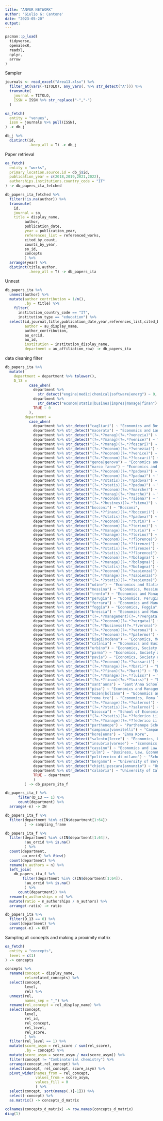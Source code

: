 ```yaml
---
title: "ANVUR NETWORK"
author: 'Giulio G: Cantone'
date: "2023-05-20"
output:
---
```


```r
pacman::p_load(
  tidyverse,
  openalexR,
  readxl,
  nplyr,
  arrow
)
```

Sampler


```r
journals <- read_excel("Area13.xlsx") %>%
  filter_at(vars(-TITOLO), any_vars(. %>% str_detect("A"))) %>%
  transmute(
    journal = TITOLO,
    ISSN = ISSN %>% str_replace("‐","-")
  )
```


```r
oa_fetch(
  entity = "venues",
  issn = journals %>% pull(ISSN),
) -> db_j

db_j %>%
  distinct(id,
           .keep_all = T) -> db_j
```

Paper retrieval

```r
oa_fetch(
  entity = "works",
  primary_location.source.id = db_j$id,
  publication_year = c(2018,2019,2021,2022),
  authorships.institutions.country_code = "IT"
) -> db_papers_ita_fetched

db_papers_ita_fetched %>%
  filter(!is.na(author)) %>%
  transmute(
    id,
    journal = so,
    title = display_name,
         author,
         publication_date,
         year = publication_year,
         references_list = referenced_works,
         cited_by_count,
         counts_by_year,
         so_id,
         concepts
         ) %>%
  arrange(year) %>%
  distinct(title,author,
           .keep_all = T) -> db_papers_ita

```

Unnest

```r
db_papers_ita %>%
  unnest(author) %>%
  mutate(author_contribution = 1/n(),
         .by = title) %>%
    filter(
      institution_country_code == "IT",
      institution_type == "education") %>%
  select(id,journal,title,publication_date,year,references_list,cited_by_count,counts_by_year,so_id,concepts,
         author = au_display_name,
         author_contribution,
         au_orcid,
         au_id,
         institution = institution_display_name,
         department = au_affiliation_raw) -> db_papers_ita
```

data cleaning filter

```r
db_papers_ita %>%
  mutate(
    department = department %>% tolower(),
    D_13 =
           case_when(
             department %>%
               str_detect("engine|medic|chemical|software|energ") ~ 0,
             department %>%
               str_detect("econom|statis|busines|impres|manage|finan") ~ 1,
             TRUE ~ 0
           ),
         department =
           case_when(
             department %>% str_detect("cagliari") ~ "Economics and Business, Cagliari",
             department %>% str_detect("macerata") ~ "Economics and Law, Macerata",
             department %>% str_detect("(?=.*?manag)(?=.*?venezia)") ~ "Management, Ca Foscari",
             department %>% str_detect("(?=.*?manag)(?=.*?venice)") ~ "Management, Ca Foscari",
             department %>% str_detect("(?=.*?manag)(?=.*?foscari)") ~ "Management, Ca Foscari",
             department %>% str_detect("(?=.*?econom)(?=.*?venezia)") ~ "Economics, Ca Foscari",
             department %>% str_detect("(?=.*?econom)(?=.*?venice)") ~ "Economics, Ca Foscari",
             department %>% str_detect("(?=.*?econom)(?=.*?foscari)") ~ "Economics, Ca Foscari",
             department %>% str_detect("genoa|genova") ~ "Economics and Business, Genua",
             department %>% str_detect("marco fanno") ~ "Economics and Management, Padova",
             department %>% str_detect("(?=.*?econom)(?=.*?padova)") ~ "Economics and Management, Padova",
             department %>% str_detect("(?=.*?econom)(?=.*?padua)") ~ "Economics and Management, Padova",
             department %>% str_detect("(?=.*?statis)(?=.*?padova)") ~ "Statistical Sciences, Padova",
             department %>% str_detect("(?=.*?statis)(?=.*?padua)") ~ "Statistical Sciences, Padova",
             department %>% str_detect("(?=.*?econom)(?=.*?marche)") ~ "Economics and Social Sciences, Ancona Marche",
             department %>% str_detect("(?=.*?manag)(?=.*?marche)") ~ "Management, Ancona Marche",
             department %>% str_detect("(?=.*?econom)(?=.*?siena)") ~ "Economics and Statistics, Siena",
             department %>% str_detect("(?=.*?busines)(?=.*?siena)") ~ "Business and Law, Siena",
             department %>% str_detect("bocconi") ~ "Bocconi",
             department %>% str_detect("(?=.*?financ)(?=.*?bocconi)") ~ "Finance, Bocconi",
             department %>% str_detect("(?=.*?statis)(?=.*?padova)") ~ "Statistical Sciences, Padova",
             department %>% str_detect("(?=.*?econom)(?=.*?turin)") ~ "Economics and Statistics, University of Turin",
             department %>% str_detect("(?=.*?econom)(?=.*?torino)") ~ "Economics and Statistics, University of Turin",
             department %>% str_detect("(?=.*?manage)(?=.*?turin)") ~ "Management, University of Turin",
             department %>% str_detect("(?=.*?manage)(?=.*?torino)") ~ "Management, University of Turin",
             department %>% str_detect("(?=.*?econom)(?=.*?florence)") ~ "Economics, Florence",
             department %>% str_detect("(?=.*?econom)(?=.*?firenze)") ~ "Economics, Florence",
             department %>% str_detect("(?=.*?statis)(?=.*?firenze)") ~ "Statistics and Computer Science, Florence",
             department %>% str_detect("(?=.*?statis)(?=.*?florence)") ~ "Statistics and Computer Science, Florence",
             department %>% str_detect("(?=.*?econom)(?=.*?bologna)") ~ "Economics, Bologna",
             department %>% str_detect("(?=.*?manage)(?=.*?bologna)") ~ "Management, Bologna",
             department %>% str_detect("(?=.*?statis)(?=.*?bologna)") ~ "Statistical Sciences, Bologna",
             department %>% str_detect("(?=.*?econom)(?=.*?sapienza)") ~ "Economics, Sapienza",
             department %>% str_detect("(?=.*?manage)(?=.*?sapienza)") ~ "Management, Sapienza",
             department %>% str_detect("(?=.*?statis)(?=.*?sapienza)") ~ "Statistical Sciences, Sapienza",
             department %>% str_detect("udine") ~ "Economics and Statistics, Udine",
             department %>% str_detect("messina") ~ "Economics, Messina",
             department %>% str_detect("trento") ~ "Economics and Management, Trento",
             department %>% str_detect("perugia") ~ "Economics, Perugia",
             department %>% str_detect("ferrara") ~ "Economics and Management, Ferrara",
             department %>% str_detect("foggia") ~ "Economics, Foggia",
             department %>% str_detect("brescia") ~ "Economics and Management, Brescia",
             department %>% str_detect("(?=.*?management)(?=.*?vergata)") ~ "Management and Law, Tor Vergata",
             department %>% str_detect("(?=.*?econom)(?=.*?vergata)") ~ "Economics, Tor Vergata",
             department %>% str_detect("(?=.*?business)(?=.*?verona)") ~ "Business Administration, Verona",
             department %>% str_detect("(?=.*?econom)(?=.*?verona)") ~ "Economics, Verona",
             department %>% str_detect("(?=.*?econom)(?=.*?palermo)") ~ "Economics, Business and Statistics, Palermo",
             department %>% str_detect("biagi|modena") ~ "Economics, Modena and Reggio Emilia",
             department %>% str_detect("catania") ~ "Economics and Business, Catania",
             department %>% str_detect("urbino") ~ "Economics, Society and Politics, Urbino",
             department %>% str_detect("parma") ~ "Economics, Society and Politics, Parma",
             department %>% str_detect("pavia") ~ "Economics, Society and Politics, Pavia",
             department %>% str_detect("(?=.*?econom)(?=.*?sassari)") ~ "Economics and Business, Sassari",
             department %>% str_detect("(?=.*?manage)(?=.*?bari)") ~ "Economics, Management and Business, Bari",
             department %>% str_detect("(?=.*?finan)(?=.*?bari)") ~ "Economics and Finance, Bari",
             department %>% str_detect("(?=.*?manage)(?=.*?luiss)") ~ "Economics and Management, LUISS",
             department %>% str_detect("(?=.*?finan)(?=.*?luiss)") ~ "Economics and Finance, LUISS",
             department %>% str_detect("sant'anna") ~ "Sant'Anna School of Management",
             department %>% str_detect("pisa") ~ "Economics and Management, Pisa",
             department %>% str_detect("bozen|bolzano") ~ "Economics and Management, Bozen-Bolzano",
             department %>% str_detect("roma tre") ~ "Economics, Roma Tre",
             department %>% str_detect("(?=.*?manage)(?=.*?salerno)") ~ "Management and Innovation Systems, Salerno",
             department %>% str_detect("(?=.*?statis)(?=.*?salerno)") ~ "Economics and Statistics, Salerno",
             department %>% str_detect("bicocca") ~ "School of Economics and Statistics, Bicocca",
             department %>% str_detect("(?=.*?statis)(?=.*?federico ii)") ~ "Economics and Statistics, Federico II",
             department %>% str_detect("(?=.*?manage)(?=.*?federico ii)") ~ "Economics, Management, Institutions, Federico II",
             department %>% str_detect("parthenope") ~ "Parthenope School of Economics and Law",
             department %>% str_detect("campania|vanvitelli") ~ "Campania Vanvitelli",
             department %>% str_detect("kore|enna") ~ "Enna Kore",
             department %>% str_detect("salento|lecce") ~ "Economics, Lecce Salento",
             department %>% str_detect("insubria|varese") ~ "Economics, Varese Insubria",
             department %>% str_detect("cassino") ~ "Economics and Law, Cassino",
             department %>% str_detect("iulm") ~ "Business, Law, Economics, IULM",
             department %>% str_detect("politecnico di milano") ~ "School of Management, Politecnico di Milano",
             department %>% str_detect("bergamo") ~ "University of Bergamo",
             department %>% str_detect("chieti|pescara|annunzio") ~ "University of Chieti-Pescara",
             department %>% str_detect("calabria") ~ "University of Calabria",
             TRUE ~ department
             )
         ) -> db_papers_ita_f

db_papers_ita_f %>%
      filter(D_13 == 1) %>%
      count(department) %>%
  arrange(-n) -> IN

db_papers_ita_f %>%
  filter(department %in% c(IN$department[1:64])
         ) -> sampling_frame

db_papers_ita_f %>%
  filter(department %in% c(IN$department[1:64]),
         !au_orcid %>% is.na()
         ) %>%
  count(department,
        au_orcid) %>% View()
  count(department) %>%
  rename(n_authors = n) %>%
  left_join(
    db_papers_ita_f %>%
        filter(department %in% c(IN$department[1:64]),
         !au_orcid %>% is.na()
         ) %>%
      count(department)) %>%
  rename(n_authorships = n) %>%
  mutate(ratio = n_authorships / n_authors) %>%
  arrange(-ratio) -> ratio

db_papers_ita %>%
  filter(D_13 == 0) %>%
  count(department) %>%
  arrange(-n) -> OUT

```


Sampling all concepts and making a proximity matrix

```r
oa_fetch(
  entity = "concepts",
  level = c(1)
) -> concepts

concepts %>%
  rename(concept = display_name,
         rel=related_concepts) %>%
  select(concept,
         level,
         rel) %>%
  unnest(rel,
         names_sep = "_") %>%
  rename(rel_concept = rel_display_name) %>%
  select(concept,
         level,
         rel_id,
         rel_concept,
         rel_level,
         rel_score,
         ) %>%
  filter(rel_level == 1) %>%
  mutate(score_asym = rel_score / sum(rel_score),
         .by = concept) %>%
  mutate(score_asym = score_asym / max(score_asym)) %>%
  filter(concept != "Combinatorial chemistry") %>%
  arrange(concept,rel_concept) %>%
  select(concept, rel_concept, score_asym) %>%
  pivot_wider(names_from = rel_concept,
              values_from = score_asym,
              values_fill = 0
              ) %>%
  select(concept, sort(names(.)[-1])) %>%
  select(-concept) %>%
  as.matrix() -> concepts_d_matrix

colnames(concepts_d_matrix) -> row.names(concepts_d_matrix)
diag(1)
```